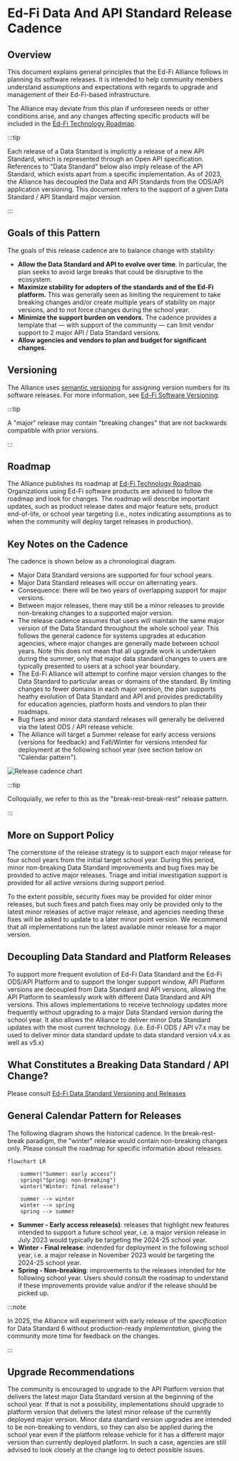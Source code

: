 # Ed-Fi Data And API Standard Release Cadence

## Overview

This document explains general principles that the Ed-Fi Alliance follows in
planning its software releases. It is intended to help community members
understand assumptions and expectations with regards to upgrade and management
of their Ed-Fi-based infrastructure.

The Alliance may deviate from this plan if unforeseen needs or other conditions
arise, and any changes affecting specific products will be included in the
[Ed-Fi Technology Roadmap](./roadmap.mdx).

:::tip

Each release of a Data Standard is implicitly a release of a new API Standard,
which is represented through an Open API specification. References to "Data
Standard" below also imply release of the API Standard, which exists apart from
a specific implementation. As of 2023, the Alliance has decoupled the Data and
API Standards from the ODS/API application versioning. This document refers to
the support of a given Data Standard / API Standard major version.

:::

## Goals of this Pattern

The goals of this release cadence are to balance change with stability:

* **Allow the Data Standard and API to evolve over time**. In particular, the
  plan seeks to avoid large breaks that could be disruptive to the ecosystem.
* **Maximize stability for adopters of the standards and of the Ed-Fi
  platform.** This was generally seen as limiting the requirement to take
  breaking changes and/or create multiple years of stability on major versions,
  and to not force changes during the school year.
* **Minimize the support burden on vendors.** The cadence provides a template
  that &mdash; with support of the community &mdash; can limit vendor support to
  2 major API / Data Standard versions.
* **Allow agencies and vendors to plan and budget for significant changes.**

## Versioning

The Alliance uses [semantic versioning](https://www.semver.org) for assigning
version numbers for its software releases. For more information, see [Ed-Fi
Software
Versioning](/community/sdlc/code-contribution-guidelines/software-versioning).

:::tip

A "major" release may contain "breaking changes" that are not backwards
compatible with prior versions.

:::

## Roadmap

The Alliance publishes its roadmap at [Ed-Fi Technology Roadmap](./roadmap.mdx).
Organizations using Ed-Fi software products are advised to follow the roadmap
and look for changes. The roadmap will describe important updates, such as
product release dates and major feature sets, product end-of-life, or school
year targeting (i.e., notes indicating assumptions as to when the community will
deploy target releases in production).

## Key Notes on the Cadence

The cadence is shown below as a chronological diagram.

* Major Data Standard versions are supported for four school years.
* Major Data Standard releases will occur on alternating years.
* Consequence: there will be two years of overlapping support for major
  versions.
* Between major releases, there may still be a minor releases to provide
  non-breaking changes to a supported major version.
* The release cadence assumes that users will maintain the same major version of
  the Data Standard throughout the whole school year. This follows the general
  cadence for systems upgrades at education agencies, where major changes are
  generally made between school years. Note this does not mean that all upgrade
  work is undertaken during the summer, only that major data standard changes to
  users are typically presented to users at a school year boundary.
* The Ed-Fi Alliance will attempt to confine major version changes to the Data
  Standard to particular areas or domains of the standard. By limiting changes
  to fewer domains in each major version, the plan supports heathy evolution of
  Data Standard and API and provides predictability for education agencies,
  platform hosts and vendors to plan their roadmaps.
* Bug fixes and minor data standard releases will generally be delivered via the
  latest ODS / API release vehicle.
* The Alliance will target a Summer release for early access versions (versions
  for feedback) and Fall/Winter for versions intended for deployment at the
  following school year (see section below on "Calendar pattern").

![Release cadence chart](/img/reference/release-cadence.png)

:::tip

Colloquially, we refer to this as the "break-rest-break-rest" release pattern.

:::

## More on Support Policy

The cornerstone of the release strategy is to support each major release for
four school years from the initial target school year. During this period, minor
non-breaking Data Standard improvements and bug fixes may be provided to active
major releases. Triage and initial investigation support is provided for all
active versions during support period.

To the extent possible, security fixes may be provided for older minor releases,
but such fixes and patch fixes may only be provided only to the latest minor
releases of active major release, and agencies needing these fixes will be asked
to update to a later minor point version. We recommend that all implementations
run the latest available minor release for a major version.

## Decoupling Data Standard and Platform Releases

To support more frequent evolution of Ed-Fi Data Standard and the Ed-Fi ODS/API
Platform and to support the longer support window, API Platform versions are
decoupled from Data Standard and API versions, allowing the API Platform to
seamlessly work with different Data Standard and API versions. This allows
implementations to receive technology updates more frequently without upgrading
to a major Data Standard version during the school year. It also allows the
Alliance to deliver minor Data Standard updates with the most current
technology. (i.e. Ed-Fi ODS / API v7.x may be used to deliver minor data
standard update to data standard version v4.x as well as v5.x)

## What Constitutes a Breaking Data Standard / API Change?

Please consult [Ed-Fi Data Standard Versioning and
Releases](/docs/reference/1-data-exchange/versioning-and-releases.md)

## General Calendar Pattern for Releases

The following diagram shows the historical cadence. In the break-rest-break
paradigm, the "winter" release would contain non-breaking changes only. Please
consult the roadmap for specific information about releases.

```mermaid
flowchart LR

    summer("Summer: early access")
    spring("Spring: non-breaking")
    winter("Winter: final release")

    summer --> winter
    winter --> spring
    spring --> summer
```

* **Summer - Early access release(s)**: releases that highlight new features
  intended to support a future school year, i.e. a major version release in July
  2023 would typically be targeting the 2024-25 school year.
* **Winter - Final release**: indended for deployment in the following school
  year, i.e. a major release in November 2023 would be targeting the 2024-25
  school year.
* **Spring - Non-breaking**: improvements to the releases intended for hte
  following school year. Users should consult the roadmap to understand if these
  improvements provide value and/or if the release should be picked up.

:::note

In 2025, the Alliance will experiment with early release of the _specification_
for Data Standard 6 without production-ready _implementation_, giving the community
more time for feedback on the changes.

:::

## Upgrade Recommendations

The community is encouraged to upgrade to the API Platform version that delivers
the latest major Data Standard version at the beginning of the school year. If
that is not a possibility, implementations should upgrade to platform version
that delivers the latest minor release of the currently deployed major version.
Minor data standard version upgrades are intended to be non-breaking to vendors,
so they can also be applied during the school year even if the platform release
vehicle for it has a different major version than currently deployed platform.
In such a case, agencies are still advised to look closely at the change log to
detect possible issues.
